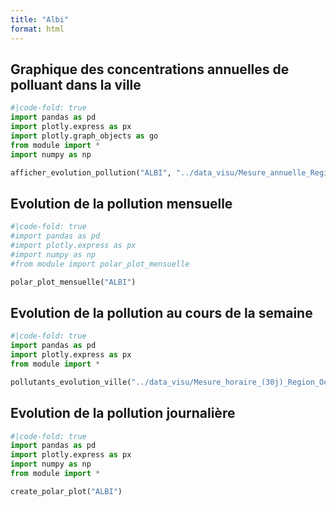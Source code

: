 ```yaml
---
title: "Albi"
format: html
---
```


## Graphique des concentrations  annuelles de polluant dans la ville
```python
#|code-fold: true
import pandas as pd
import plotly.express as px
import plotly.graph_objects as go
from module import *
import numpy as np

afficher_evolution_pollution("ALBI", "../data_visu/Mesure_annuelle_Region_Occitanie_Polluants_Principaux.csv",['NO2', 'PM2.5', 'PM10', 'NOX', 'NO'])
```

## Evolution de la pollution mensuelle 
```python
#|code-fold: true
#import pandas as pd
#import plotly.express as px
#import numpy as np
#from module import polar_plot_mensuelle 

polar_plot_mensuelle("ALBI")
```

## Evolution de la pollution au cours de la semaine
```python
#|code-fold: true
import pandas as pd
import plotly.express as px
from module import *

pollutants_evolution_ville("../data_visu/Mesure_horaire_(30j)_Region_Occitanie_Polluants_Reglementaires.csv",['NO2', 'PM2.5', 'PM10', 'NOX', 'NO'],"ALBI")
```

## Evolution de la pollution journalière
```python
#|code-fold: true
import pandas as pd
import plotly.express as px
import numpy as np
from module import *

create_polar_plot("ALBI")
```